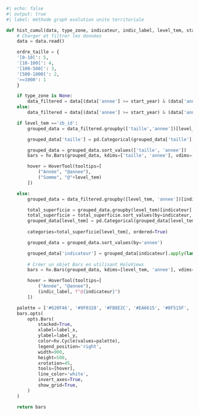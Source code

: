 ```python
#| echo: false
#| output: true
#| label: méthode graph evolution unite territoriale

def hist_cumul(data, type_zone, indicateur, indic_label, level_tem, start_year, end_year, title,label_x, label_y):
    # Charger et filtrer les données
    data = data.read()

    ordre_taille = {
    '[0-10[': 5,
    '[10-100[': 4,
    '[100-500[': 3,
    '[500-1000[': 2,
    '>=1000': 1
    }

    if type_zone is None:
        data_filtered = data[(data['annee'] >= start_year) & (data['annee'] <= end_year)]
    else:
        data_filtered = data[(data['annee'] >= start_year) & (data['annee'] <= end_year) & (data['level'] == type_zone)]    

    if level_tem =='zb_id':
        grouped_data = data_filtered.groupby(['taille','annee'])[level_tem].count().reset_index()

        grouped_data['taille'] = pd.Categorical(grouped_data['taille'], categories=ordre_taille.keys(), ordered=True)

        grouped_data = grouped_data.sort_values(['taille', 'annee'])    
        bars = hv.Bars(grouped_data, kdims=['taille', 'annee'], vdims=[level_tem])

        hover = HoverTool(tooltips=[
            ("Année", "@annee"),
            ("Somme", "@"+level_tem)
        ])

    else:
        grouped_data = data_filtered.groupby([level_tem, 'annee'])[indicateur].sum().reset_index()

        total_superficie = grouped_data.groupby(level_tem)[indicateur].sum().reset_index()
        total_superficie = total_superficie.sort_values(by=indicateur, ascending=True)
        grouped_data[level_tem] = pd.Categorical(grouped_data[level_tem], 
        
        categories=total_superficie[level_tem], ordered=True)

        grouped_data = grouped_data.sort_values(by='annee')

        grouped_data['indicateur'] = grouped_data[indicateur].apply(lambda x: f"{x:.2f}")
    
        # Créer un objet Bars en utilisant HoloViews
        bars = hv.Bars(grouped_data, kdims=[level_tem, 'annee'], vdims=[indicateur])

        hover = HoverTool(tooltips=[
            ("Année", "@annee"),
            (indic_label, f"@{indicateur}")
        ])

    palette = ['#620F46', '#9F0328', '#FB8E2C', '#EA6615', '#0F515F', '#DBB28B']
    bars.opts(
        opts.Bars(
            stacked=True,
            xlabel=label_x,
            ylabel=label_y,
            color=hv.Cycle(values=palette),
            legend_position='right',
            width=900,
            height=500,
            xrotation=45,
            tools=[hover],
            line_color='white',
            invert_axes=True,
            show_grid=True,
        )
    )

    return bars
```